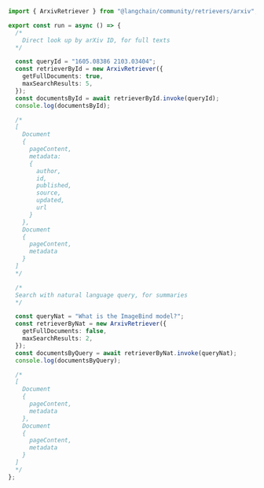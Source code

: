 ```typescript
import { ArxivRetriever } from "@langchain/community/retrievers/arxiv";

export const run = async () => {
  /*
    Direct look up by arXiv ID, for full texts
  */

  const queryId = "1605.08386 2103.03404";
  const retrieverById = new ArxivRetriever({
    getFullDocuments: true,
    maxSearchResults: 5,
  });
  const documentsById = await retrieverById.invoke(queryId);
  console.log(documentsById);

  /*
  [
    Document
    {
      pageContent,
      metadata: 
      {
        author,
        id,
        published,
        source,
        updated,
        url
      }
    },
    Document
    {
      pageContent,
      metadata
    }
  ]
  */

  /*
  Search with natural language query, for summaries
  */

  const queryNat = "What is the ImageBind model?";
  const retrieverByNat = new ArxivRetriever({
    getFullDocuments: false,
    maxSearchResults: 2,
  });
  const documentsByQuery = await retrieverByNat.invoke(queryNat);
  console.log(documentsByQuery);

  /*
  [
    Document
    {
      pageContent,
      metadata
    },
    Document
    {
      pageContent,
      metadata
    }
  ]
  */
};
```